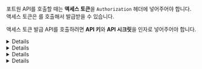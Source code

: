 

포트원 API를 호출할 때는 **액세스 토큰**을 `Authorization` 헤더에 넣어주어야 합니다.\
액세스 토큰은 <ApiLink basepath="/api/rest-v1" section="auth" method="post" path="/users/getToken" apiName="access_token 발급 API" />를 호출해서 발급받을 수 있습니다.

액세스 토큰 발급 API를 호출하려면 **API 키**와 **API 시크릿**을 인자로 넣어주어야 합니다.

<Details>
  <Details.Summary>API 키와 API 시크릿 확인하기</Details.Summary>

  <Details.Content>
    1. [관리자 콘솔 `상점・계정 관리` 화면](https://admin.portone.io/merchant) 접속
    2. `내 식별코드・API Keys` 버튼 클릭

    <Figure src={merchantInfoImage} caption="API 키와 API 시크릿은 관리자 콘솔 → 상점・계정 관리 메뉴 → 내 식별코드・API Keys 모달을 열어서 확인하실 수 있습니다" />

    <Hint style="danger">
      **API 시크릿은 절대로 외부에 노출되어서는 안 되는 값**입니다.\
      실제 구현에서 액세스 토큰 발급은 꼭 서버 사이드에서 해주세요.
    </Hint>
  </Details.Content>
</Details>

<Details>
  <Details.Summary>액세스 토큰 발급 받기</Details.Summary>

  <Details.Content>
    <ApiLink basepath="/api/rest-v1" section="auth" method="post" path="/users/getToken" apiName="access_token 발급 API" /> 호출

    <Figure src={getTokenImage} caption="/users/getToken API를 호출해서 액세스 토큰을 발급받습니다" />

    <Hint style="info">
      포트원 REST API 서버는 **Google Public NTP**의 시간과 동기화되고 있습니다.
    </Hint>

    <Hint style="warning">
      하위 상점 연동을 할 경우 액세스 토큰을 발급받을 때 **Agent 계정**의 **API 키** 와 **API 시크릿**을 사용해야 합니다.

      [Agency & Tier 란?](/docs/ko/tip/agency-and-tier)
    </Hint>
  </Details.Content>
</Details>

<Details>
  <Details.Summary>액세스 토큰 사용하기</Details.Summary>

  <Details.Content>
    발급받은 액세스 토큰은 다른 API를 호출할 때\
    `Authorization` 헤더에 `Bearer <액세스 토큰>` 형식의 값을 넣어주면 됩니다.

    자세한 내용은 [MDN - HTTP 인증 문서](https://developer.mozilla.org/ko/docs/Web/HTTP/Authentication)를 참고해주세요.

    <Figure src={useImage} />

    <Hint style="warning">
      하위 상점 연동을 할 경우 포트원 API 호출시 `Tier` 헤더에 하위 상점 티어 코드를 입력해야 합니다.

      [Agency & Tier 란?](/docs/ko/tip/agency-and-tier)

      <Figure src={tierImage} />
    </Hint>
  </Details.Content>
</Details>

<Details>
  <Details.Summary>액세스 토큰 만료기한 연장</Details.Summary>

  <Details.Content>
    만료된 액세스 토큰으로 API를 호출하면 `401 Unauthorized` 응답을 받습니다.\
    액세스 토큰의 만료 기한은 발행시간부터 **30분**입니다.

    - 기존 액세스 토큰이 만료되기 전 <ApiLink basepath="/api/rest-v1" section="auth" method="post" path="/users/getToken" apiName="access_token 발급 API" />를 다시 호출했을 경우
      - 기존 액세스 토큰이 반환됩니다.\
        **만료 기한이 1분 안쪽으로 남았을 때** 요청했다면 기존 액세스 토큰의 만료 기한이 **5분 연장**됩니다.

    - 기존 액세스 토큰이 만료된 다음 <ApiLink basepath="/api/rest-v1" section="auth" method="post" path="/users/getToken" apiName="access_token 발급 API" />를 다시 호출했을 경우
      - 새로운 액세스 토큰이 반환됩니다.

    <Figure src={reuseImage} />

    <Hint style="info">
      액세스 토큰의 재사용과 만료기한 5분 연장 동작방식은 다음과 같은 상황을 고려해서 설계되었습니다.

      - 한 고객사에서 여러 대의 웹서버가 동시에 경쟁적으로 REST API(`/users/getToken`)를 호출하는 상황
      - 한 고객사에서 여러 대의 웹서버가 시간 동기화 되어있지 않은 상황
    </Hint>
  </Details.Content>
</Details>
